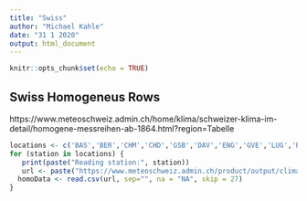 ```yaml
---
title: "Swiss"
author: "Michael Kahle"
date: "31 1 2020"
output: html_document
---
```


```r
knitr::opts_chunk$set(echo = TRUE)
```

## Swiss Homogeneus Rows



https://www.meteoschweiz.admin.ch/home/klima/schweizer-klima-im-detail/homogene-messreihen-ab-1864.html?region=Tabelle

```r

locations <- c('BAS','BER','CHM','CHD','GSB','DAV','ENG','GVE','LUG','PAY','SIA','SIO','SAE','SMA')
for (station in locations) {
   print(paste("Reading station:", station))
   url <- paste("https://www.meteoschweiz.admin.ch/product/output/climate-data/homogenous-monthly-data-processing/data/homog_mo_", station, ".txt", sep="")
  homoData <- read.csv(url, sep="", na = "NA", skip = 27)
}







```

